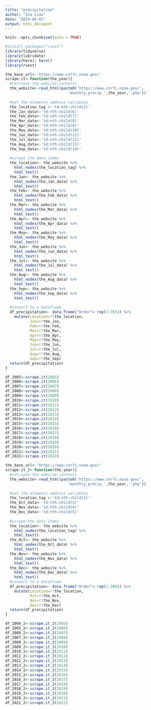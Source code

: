 ```yaml
---
title: "precipitation"
author: "Ina Liao"
date: "2024-04-01"
output: html_document
---
```


```r
knitr::opts_chunk$set(echo = TRUE)
```

```r
#install.packages("rvest")
library(tidyverse)
library(lubridate)
library(here); here()
library(rvest)
```

```r
the_base_url<-'https://www.cnrfc.noaa.gov/'
scrape.it<-function(the_year){
  #retrieve the website contents
  the_website<-read_html(paste0('https://www.cnrfc.noaa.gov/',
                            'monthly_precip_',the_year,'.php'))
  
  #set the elements address variables 
  the_location_tag <-'td:nth-child(2)'
  the_Jan_data<-'td:nth-child(6)'
  the_Feb_data<-'td:nth-child(7)'
  the_Mar_data<-'td:nth-child(8)'
  the_Apr_data<-'td:nth-child(9)'
  the_May_data<-'td:nth-child(10)'
  the_Jun_data<-'td:nth-child(11)'
  the_Jul_data<-'td:nth-child(12)'
  the_Aug_data<-'td:nth-child(13)'
  the_Sep_data<-'td:nth-child(14)'
  
  #scrape the data items
  the_location<- the_website %>%
    html_nodes(the_location_tag) %>%
    html_text()
  the_Jan<- the_website %>%
    html_nodes(the_Jan_data) %>%
    html_text()
  the_Feb<- the_website %>%
    html_nodes(the_Feb_data) %>%
    html_text()
  the_Mar<- the_website %>%
    html_nodes(the_Mar_data) %>%
    html_text()
  the_Apr<- the_website %>%
    html_nodes(the_Apr_data) %>%
    html_text()
  the_May<- the_website %>%
    html_nodes(the_May_data) %>%
    html_text()
  the_Jun<- the_website %>%
    html_nodes(the_Jun_data) %>%
    html_text()
  the_Jul<- the_website %>%
    html_nodes(the_Jul_data) %>%
    html_text()
  the_Aug<- the_website %>%
    html_nodes(the_Aug_data) %>%
    html_text()
  the_Sep<- the_website %>%
    html_nodes(the_Sep_data) %>%
    html_text()
  
  #convert to a dataframe
  df_precipitation<- data.frame("Order"= rep(1:355)) %>%
    mutate(Location=!!the_location,
           Jan=!!the_Jan,
           Feb=!!the_Feb,
           Mar=!!the_Mar,
           Apr=!!the_Apr,
           May=!!the_May,
           Jun=!!the_Jun,
           Jul=!!the_Jul,
           Aug=!!the_Aug,
           Sep=!!the_Sep)
  return(df_precipitation)
}
```


```r
df_2005<-scrape.it(2005)
df_2006<-scrape.it(2006)
df_2007<-scrape.it(2007)
df_2008<-scrape.it(2008)
df_2009<-scrape.it(2009)
df_2010<-scrape.it(2010)
df_2011<-scrape.it(2011)
df_2012<-scrape.it(2012)
df_2013<-scrape.it(2013)
df_2014<-scrape.it(2014)
df_2015<-scrape.it(2015)
df_2016<-scrape.it(2016)
df_2017<-scrape.it(2017)
df_2018<-scrape.it(2018)
df_2019<-scrape.it(2019)
df_2020<-scrape.it(2020)
df_2021<-scrape.it(2021)
df_2022<-scrape.it(2022)
```

```r
the_base_url<-'https://www.cnrfc.noaa.gov/'
scrape.it_2<-function(the_year){
  #retrieve the website contents
  the_website<-read_html(paste0('https://www.cnrfc.noaa.gov/',
                            'monthly_precip_',the_year,'.php'))
  
  #set the elements address variables 
  the_location_tag <-'td:nth-child(2)'
  the_Oct_data<-'td:nth-child(3)'
  the_Nov_data<-'td:nth-child(4)'
  the_Dec_data<-'td:nth-child(5)'
  
  #scrape the data items
  the_location<- the_website %>%
    html_nodes(the_location_tag) %>%
    html_text()
  the_Oct<- the_website %>%
    html_nodes(the_Oct_data) %>%
    html_text()
  the_Nov<- the_website %>%
    html_nodes(the_Nov_data) %>%
    html_text()
  the_Dec<- the_website %>%
    html_nodes(the_Dec_data) %>%
    html_text()
  #convert to a dataframe
  df_precipitation<- data.frame("Order"= rep(1:380)) %>%
    mutate(Location=!!the_location,
           Oct=!!the_Oct,
           Nov=!!the_Nov,
           Dec=!!the_Dec)
  return(df_precipitation)
}
```

```r
df_2004_2<-scrape.it_2(2005)
df_2005_2<-scrape.it_2(2006)
df_2006_2<-scrape.it_2(2007)
df_2007_2<-scrape.it_2(2008)
df_2008_2<-scrape.it_2(2009)
df_2009_2<-scrape.it_2(2010)
df_2010_2<-scrape.it_2(2011)
df_2011_2<-scrape.it_2(2012)
df_2012_2<-scrape.it_2(2013)
df_2013_2<-scrape.it_2(2014)
df_2014_2<-scrape.it_2(2015)
df_2015_2<-scrape.it_2(2016)
df_2016_2<-scrape.it_2(2017)
df_2017_2<-scrape.it_2(2018)
df_2018_2<-scrape.it_2(2019)
df_2019_2<-scrape.it_2(2020)
df_2020_2<-scrape.it_2(2021)
df_2021_2<-scrape.it_2(2022)
```
